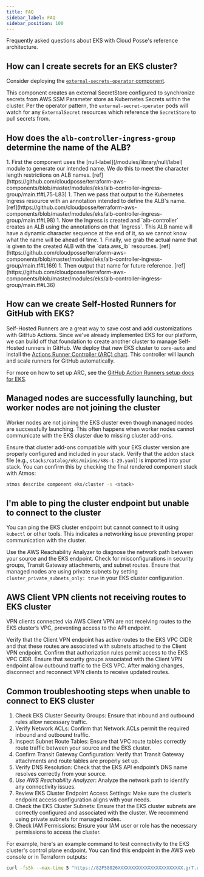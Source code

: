 ```yaml
---
title: FAQ
sidebar_label: FAQ
sidebar_position: 100
---
```


<Intro>
Frequently asked questions about EKS with Cloud Posse's reference architecture.
</Intro>

## How can I create secrets for an EKS cluster?

Consider deploying the [`external-secrets-operator` component](/components/library/aws/eks/external-secrets-operator).

This component creates an external SecretStore configured to synchronize secrets from AWS SSM Parameter store as
Kubernetes Secrets within the cluster. Per the operator pattern, the `external-secret-operator` pods will watch for any
`ExternalSecret` resources which reference the `SecretStore` to pull secrets from.

## How does the `alb-controller-ingress-group` determine the name of the ALB?

<Steps>
  1. First the component uses the [null-label](/modules/library/null/label) module to generate our intended name. We do this to meet the character length restrictions on ALB names. [ref](https://github.com/cloudposse/terraform-aws-components/blob/master/modules/eks/alb-controller-ingress-group/main.tf#L75-L83)
  1. Then we pass that output to the Kubernetes Ingress resource with an annotation intended to define the ALB's name. [ref](https://github.com/cloudposse/terraform-aws-components/blob/master/modules/eks/alb-controller-ingress-group/main.tf#L98)
  1. Now the Ingress is created and `alb-controller` creates an ALB using the annotations on that `Ingress`. This ALB name will have a dynamic character sequence at the end of it, so we cannot know what the name will be ahead of time.
  1. Finally, we grab the actual name that is given to the created ALB with the `data.aws_lb` resources. [ref](https://github.com/cloudposse/terraform-aws-components/blob/master/modules/eks/alb-controller-ingress-group/main.tf#L169)
  1. Then output that name for future reference. [ref](https://github.com/cloudposse/terraform-aws-components/blob/master/modules/eks/alb-controller-ingress-group/main.tf#L36)
</Steps>

## How can we create Self-Hosted Runners for GitHub with EKS?

Self-Hosted Runners are a great way to save cost and add customizations with GitHub Actions. Since we've already
implemented EKS for our platform, we can build off that foundation to create another cluster to manage Self-Hosted
runners in GitHub. We deploy that new EKS cluster to `core-auto` and install the
[Actions Runner Controller (ARC) chart](https://github.com/actions/actions-runner-controller). This controller will
launch and scale runners for GitHub automatically.

For more on how to set up ARC, see the
[GitHub Action Runners setup docs for EKS](/layers/github-actions/eks-github-actions-controller/).

## Managed nodes are successfully launching, but worker nodes are not joining the cluster

Worker nodes are not joining the EKS cluster even though managed nodes are successfully launching. This often happens when worker nodes cannot communicate with the EKS cluster due to missing cluster add-ons.

Ensure that cluster add-ons compatible with your EKS cluster version are properly configured and included in your stack. Verify that the addon stack file (e.g., `stacks/catalog/eks/mixins/k8s-1-29.yaml`) is imported into your stack. You can confirm this by checking the final rendered component stack with Atmos:

```bash
atmos describe component eks/cluster -s <stack>
```

## I'm able to ping the cluster endpoint but unable to connect to the cluster

You can ping the EKS cluster endpoint but cannot connect to it using `kubectl` or other tools. This indicates a networking issue preventing proper communication with the cluster.

Use the AWS Reachability Analyzer to diagnose the network path between your source and the EKS endpoint. Check for misconfigurations in security groups, Transit Gateway attachments, and subnet routes. Ensure that managed nodes are using private subnets by setting `cluster_private_subnets_only: true` in your EKS cluster configuration.

## AWS Client VPN clients not receiving routes to EKS cluster

VPN clients connected via AWS Client VPN are not receiving routes to the EKS cluster’s VPC, preventing access to the API endpoint.

Verify that the Client VPN endpoint has active routes to the EKS VPC CIDR and that these routes are associated with subnets attached to the Client VPN endpoint. Confirm that authorization rules permit access to the EKS VPC CIDR. Ensure that security groups associated with the Client VPN endpoint allow outbound traffic to the EKS VPC. After making changes, disconnect and reconnect VPN clients to receive updated routes.

## Common troubleshooting steps when unable to connect to EKS cluster

1. Check EKS Cluster Security Groups: Ensure that inbound and outbound rules allow necessary traffic.
2. Verify Network ACLs: Confirm that Network ACLs permit the required inbound and outbound traffic.
3. Inspect Subnet Route Tables: Ensure that VPC route tables correctly route traffic between your source and the EKS cluster.
4. Confirm Transit Gateway Configuration: Verify that Transit Gateway attachments and route tables are properly set up.
5. Verify DNS Resolution: Check that the EKS API endpoint’s DNS name resolves correctly from your source.
6. *Use AWS Reachability Analyzer*: Analyze the network path to identify any connectivity issues.
7. Review EKS Cluster Endpoint Access Settings: Make sure the cluster’s endpoint access configuration aligns with your needs.
8. Check the EKS Cluster Subnets: Ensure that the EKS cluster subnets are correctly configured and associated with the cluster. We recommend using private subnets for managed nodes.
9. Check IAM Permissions: Ensure your IAM user or role has the necessary permissions to access the cluster.

For example, here's an example command to test connectivity to the EKS cluster's control plane endpoint. You can find this endpoint in the AWS web console or in Terraform outputs:

```bash
curl -fsSk --max-time 5 "https://82F58026XXXXXXXXXXXXXXXXXXXXXXXX.gr7.us-east-1.eks.amazonaws.com/healthz"
```
